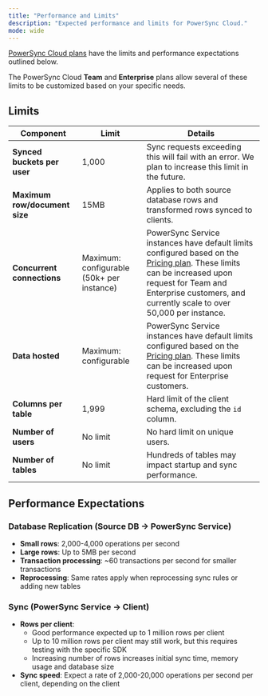 ```yaml
---
title: "Performance and Limits"
description: "Expected performance and limits for PowerSync Cloud."
mode: wide
---
```


[PowerSync Cloud plans](https://www.powersync.com/pricing) have the limits and performance expectations outlined below.

The PowerSync Cloud **Team** and **Enterprise** plans allow several of these limits to be customized based on your specific needs. 

## Limits

| **Component** | **Limit** | **Details** |
|---|---|---|
| **Synced buckets per user** | 1,000 | Sync requests exceeding this will fail with an error. We plan to increase this limit in the future. |
| **Maximum row/document size** | 15MB | Applies to both source database rows and transformed rows synced to clients. |
| **Concurrent connections** | Maximum: configurable (50k+ per instance) | PowerSync Service instances have default limits configured based on the [Pricing plan](https://www.powersync.com/pricing). These limits can be increased upon request for Team and Enterprise customers, and currently scale to over 50,000 per instance.  |
| **Data hosted** | Maximum: configurable | PowerSync Service instances have default limits configured based on the [Pricing plan](https://www.powersync.com/pricing). These limits can be increased upon request for Enterprise customers. |
| **Columns per table** | 1,999 | Hard limit of the client schema, excluding the `id` column. |
| **Number of users** | No limit | No hard limit on unique users. |
| **Number of tables** | No limit | Hundreds of tables may impact startup and sync performance. |

## Performance Expectations

### Database Replication (Source DB → PowerSync Service)

- **Small rows**: 2,000-4,000 operations per second
- **Large rows**: Up to 5MB per second
- **Transaction processing**: ~60 transactions per second for smaller transactions
- **Reprocessing**: Same rates apply when reprocessing sync rules or adding new tables

### Sync (PowerSync Service → Client)

- **Rows per client**:
  - Good performance expected up to 1 million rows per client
  - Up to 10 million rows per client may still work, but this requires testing with the specific SDK
  - Increasing number of rows increases initial sync time, memory usage and database size
- **Sync speed**: Expect a rate of 2,000-20,000 operations per second per client, depending on the client



